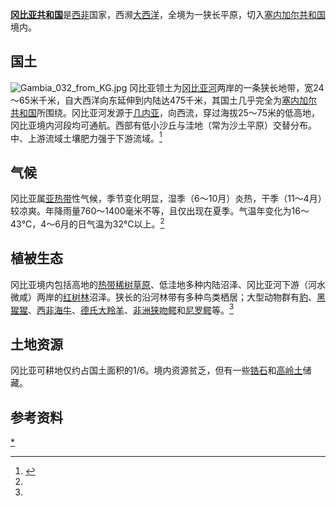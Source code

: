 {{Country geography
|name = 冈比亚
|map = Gambia topography.png
|map size = 300
|continent = 非洲
|region = [[西非|西非]]
|coordinates = {{Coord|13|28|N|16|34|E|type:country}}
|area ranking = 164
|km area = 11,295
|percent land = 
|percent water = 
|km coastline = 80
|borders = [[塞内加尔|塞内加尔]]：{{convert|749|km|mi|abbr=on}}
|highest point = Red Rock {{convert|53|m|ft|0|abbr=on}}
|lowest point =  [[大西洋|大西洋]]  {{convert|0|m|ft|0|abbr=on}}
|longest river = [[冈比亚河|冈比亚河]]
|largest lake = 
}}
'''[[冈比亚共和国|冈比亚共和国]]'''是[[西非|西非]]国家，西濒[[大西洋|大西洋]]，全境为一狭长平原，切入[[塞内加尔共和国|塞内加尔共和国]]境内。

==国土==
[[File:Gambia_032_from_KG.jpg|thumb]]
冈比亚领土为[[冈比亚河|冈比亚河]]两岸的一条狭长地带，宽24～65米千米，自大西洋向东延伸到内陆达475千米，其国土几乎完全为[[塞内加尔共和国|塞内加尔共和国]]所围绕。冈比亚河发源于[[几内亚|几内亚]]，向西流，穿过海拔25～75米的低高地，冈比亚境内河段均可通航。西部有低小沙丘与洼地（常为沙土平原）交替分布。中、上游流域土壤肥力强于下游流域。<ref name="大不列颠百科全书">{{cite book |author=  |title=《大不列颠百科全书：国际中文版·第六卷》 |year=1999年4月 |publisher=中国大百科全书出版社 |location=北京 |pages=539页|isbn=7-5000-6060-2 }}</ref>
==气候==
冈比亚属[[亚热带|亚热带]]性气候，季节变化明显，湿季（6～10月）炎热，干季（11～4月）较凉爽。年降雨量760～1400毫米不等，且仅出现在夏季。气温年变化为16～43℃，4～6月的日气温为32℃以上。<ref name="大不列颠百科全书"/>
==植被生态==
冈比亚境内包括高地的[[热带|热带]][[稀树草原|稀树草原]]、低洼地多种内陆沼泽、冈比亚河下游（河水微咸）两岸的[[红树林|红树林]]沼泽。狭长的沿河林带有多种鸟类栖居；大型动物群有[[豹|豹]]、[[黑猩猩|黑猩猩]]、[[西非海牛|西非海牛]]、[[德氏大羚羊|德氏大羚羊]]、[[非洲狭吻鳄|非洲狭吻鳄]]和[[尼罗鳄|尼罗鳄]]等。<ref name="大不列颠百科全书"/>
==土地资源==
冈比亚可耕地仅约占国土面积的1/6。境内资源贫乏，但有一些[[锆石|锆石]]和[[高岭土|高岭土]]储藏。
==参考资料==
{{reflist}}
{{Commonscat|Geography of Gambia}}

{{非洲題目|地理}}
[[Category:冈比亚地理|*]]